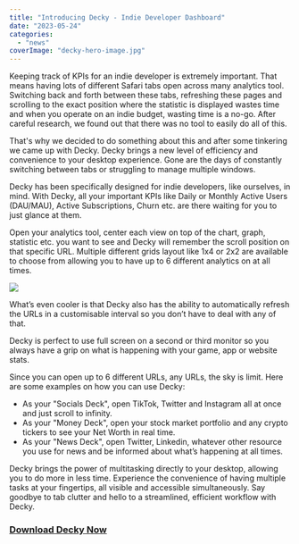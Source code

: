 ```yaml
---
title: "Introducing Decky - Indie Developer Dashboard"
date: "2023-05-24"
categories: 
  - "news"
coverImage: "decky-hero-image.jpg"
---
```

Keeping track of KPIs for an indie developer is extremely important. That means having lots of different Safari tabs open across many analytics tool. Switching back and forth between these tabs, refreshing these pages and scrolling to the exact position where the statistic is displayed wastes time and when you operate on an indie budget, wasting time is a no-go. After careful research, we found out that there was no tool to easily do all of this.

That's why we decided to do something about this and after some tinkering we came up with Decky.
Decky brings a new level of efficiency and convenience to your desktop experience. Gone are the days of constantly switching between tabs or struggling to manage multiple windows. 

Decky has been specifically designed for indie developers, like ourselves, in mind. With Decky, all your important KPIs like Daily or Monthly Active Users (DAU/MAU), Active Subscriptions, Churn etc. are there waiting for you to just glance at them.

Open your analytics tool, center each view on top of the chart, graph, statistic etc. you want to see 
and Decky will remember the scroll position on that specific URL. Multiple different grids layout like 1x4 or 2x2 are available to choose from allowing you to have up to 6 different analytics on at all times.

[![](/images/blog-images/decky-app-screenshot.jpg)](https://apps.apple.com/us/app/web-dashboard-decky/id6449291563)

What’s even cooler is that Decky also has the ability to automatically refresh the URLs in a customisable interval so you don’t have to deal with any of that.

Decky is perfect to use full screen on a second or third monitor so you always have a grip on what is happening with your game, app or website stats.

Since you can open up to 6 different URLs, any URLs, the sky is limit. Here are some examples on how you can use Decky:
- As your "Socials Deck", open TikTok, Twitter and Instagram all at once and just scroll to infinity.
- As your "Money Deck", open your stock market portfolio and any crypto tickers to see your Net Worth in real time.
- As your "News Deck", open Twitter, Linkedin, whatever other resource you use for news and be informed about what’s happening at all times.

Decky brings the power of multitasking directly to your desktop, allowing you to do more in less time. Experience the convenience of having multiple tasks at your fingertips, all visible and accessible simultaneously. Say goodbye to tab clutter and hello to a streamlined, efficient workflow with Decky.

### [Download Decky Now](https://apps.apple.com/us/app/web-dashboard-decky/id6449291563)

##
##